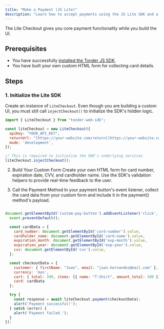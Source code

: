 ```yaml
---
title: "Make a Payment (JS Lite)"
description: "Learn how to accept payments using the JS Lite SDK and a custom UI."
---
```


The Lite Checkout gives you core payment functionality while you build the UI.

## Prerequisites

-   You have successfully [installed the Tonder JS SDK](/sdk-integration/web/js-lite/installation).
-   You have built your own custom HTML form for collecting card details.

## Steps

### 1. Initialize the Lite SDK

Create an instance of `LiteCheckout`. Even though you are building a custom UI, you must still call `injectCheckout()` to initialize the SDK's hidden logic.

```javascript
import { LiteCheckout } from "tonder-web-sdk";

const liteCheckout = new LiteCheckout({
  apiKey: "YOUR_API_KEY",
  returnUrl: "[https://your-website.com/return](https://your-website.com/return)",
  mode: 'development',
});

// This is required to initialize the SDK's underlying services
liteCheckout.injectCheckout();
```

2. Build Your Custom Form
Create your own HTML form for card number, expiration date, CVV, and cardholder name. Use the SDK's validation helpers to provide real-time feedback to the user.

3. Call the Payment Method
In your payment button's event listener, collect the card data from your custom form and include it in the payment() method's payload.

```javascript

document.getElementById('custom-pay-button').addEventListener('click', async (event) => {
  event.preventDefault();

  const cardData = {
    card_number: document.getElementById('card-number').value,
    cardholder_name: document.getElementById('card-name').value,
    expiration_month: document.getElementById('exp-month').value,
    expiration_year: document.getElementById('exp-year').value,
    cvv: document.getElementById('cvv').value,
  };

  const checkoutData = {
    customer: { firstName: "Juan", email: "juan.hernandez@mail.com" },
    currency: 'mxn',
    cart: { total: 399, items: [{ name: "T-Shirt", amount_total: 399 }] },
    card: cardData
  };

  try {
    const response = await liteCheckout.payment(checkoutData);
    alert('Payment successful!');
  } catch (error) {
    alert('Payment failed.');
  }
});
```